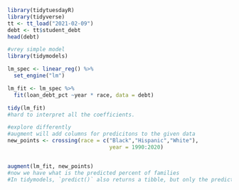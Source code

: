 ```r
library(tidytuesdayR)
library(tidyverse)
tt <- tt_load("2021-02-09")
debt <- tt$student_debt
head(debt)
```

```r
#vrey simple model
library(tidymodels)

lm_spec <- linear_reg() %>% 
  set_engine("lm")

lm_fit <- lm_spec %>% 
  fit(loan_debt_pct ~year * race, data = debt) 

tidy(lm_fit)
#hard to interpret all the coefficients.
```

```r
#explore differently
#augment will add columns for predicitons to the given data
new_points <- crossing(race = c("Black","Hispanic","White"),
                                year = 1990:2020)


augment(lm_fit, new_points)
#now we have what is the predicted percent of families
#In tidymodels, `predict()` also returns a tibble, but only the predictions themselves. The way that `augment()` is different is that it keeps the data you are adding the predictions too.
```


